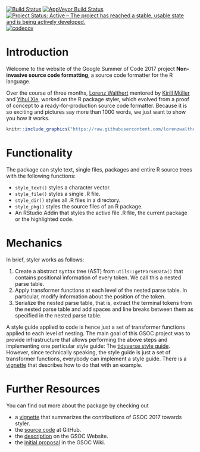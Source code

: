 [![Build Status](https://travis-ci.org/krlmlr/styler.svg?branch=master)](https://travis-ci.org/krlmlr/styler)
[![AppVeyor Build Status](https://ci.appveyor.com/api/projects/status/github/krlmlr/styler?branch=master&svg=true)](https://ci.appveyor.com/project/krlmlr/styler)
[![Project Status: Active – The project has reached a stable, usable state and is being actively developed.](http://www.repostatus.org/badges/latest/active.svg)](http://www.repostatus.org/#active)
[![codecov](https://codecov.io/gh/krlmlr/styler/branch/master/graph/badge.svg)](https://codecov.io/gh/krlmlr/styler)


# Introduction

Welcome to the website of the Google Summer of Code 2017 project **Non-invasive 
source code formatting**, a source code formatter for the R language. 

Over the course of three months, [Lorenz Walthert](https://lorenzwalthert.github.io/about/)
mentored by [Kirill Müller](https://twitter.com/krlmlr) and 
[Yihui Xie](https://yihui.name/en/about/), worked on the R package styler, which
evolved from a proof of concept to a ready-for-production source code formatter.
Because it is so exciting and pictures say more than 1000 words, we just want 
to show you how it works.

```r
knitr::include_graphics("https://raw.githubusercontent.com/lorenzwalthert/some_raw_data/master/styler_0.1.gif")
```


# Functionality

The package can style text, single files, packages and entire R source trees
with the following functions:

* `style_text()` styles a character vector.
* `style_file()` styles a single .R file.
* `style_dir()` styles all .R files in a directory.
* `style_pkg()` styles the source files of an R package.
* An RStudio Addin that styles the active file .R file, the current package or
  the highlighted code.

# Mechanics
In brief, styler works as follows:

1. Create a abstract syntax tree (AST) from `utils::getParseData()` that
   contains positional information of every token. We call
   this a nested parse table.
2. Apply transformer functions at each level of the nested parse table. In 
   particular, modify information about the position of the token.
3. Serialize the nested parse table, that is, extract the terminal tokens from 
   the nested parse table and add spaces and line breaks between them as 
   specified in the nested parse table. 

A style guide applied to code is hence just a set of transformer functions 
applied to each level of nesting. The main goal of this GSOC project was to 
provide infrastructure that allows performing the above steps and implementing
one particular style guide: 
The [tidyverse style guide](http://style.tidyverse.org). However, since 
technically speaking, the style guide is just a set of transformer functions,
everybody can implement a style guide. There is a [vignette](articles/customizing-styler.html) that describes how
to do that with an example.

# Further Resources
You can find out more about the package by checking out

* a [vignette](articles/gsoc_contrib.html) that summarizes the contributions of
  GSOC 2017 towards styler.
* the [source code](https://github.com/krlmlr/styler) at GitHub.
* the [description](https://summerofcode.withgoogle.com/projects/#5106168436359168) on the GSOC Website.
* the [initial proposal](https://github.com/rstats-gsoc/gsoc2017/wiki/Noninvasive-source-code-formatting)
in the GSOC Wiki.
